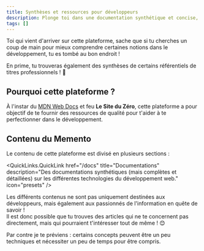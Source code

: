 ```yaml
---
title: Synthèses et ressources pour développeurs
description: Plonge toi dans une documentation synthétique et concise, conçue pour les développeurs ou passionnés de l'information en quête de savoir !
tags: []
---
```



Toi qui vient d'arriver sur cette plateforme, sache que si tu cherches un coup de main pour mieux comprendre certaines notions dans le développement, tu es tombé au bon endroit !

En prime, tu trouveras également des synthèses de certains référentiels de titres professionnels ! 🎉

## Pourquoi cette plateforme ?

À l'instar du [MDN Web Docs](https://developer.mozilla.org/fr/) et feu **Le Site du Zéro**, cette plateforme a pour objectif de te fournir des ressources de qualité pour t'aider à te perfectionner dans le développement.

## Contenu du Memento

Le contenu de cette plateforme est divisé en plusieurs sections :

<QuickLinks>
  <QuickLinks.QuickLink
    href="/certifications"
    title="Certifications"
    description="Des synthèses de référentiels des certifications de titres professionnels pour t'aider à te préparer aux examens."
    icon="presets"
  />

  <QuickLinks.QuickLink
    href="/docs"
    title="Documentations"
    description="Des documentations synthétiques (mais complètes et détaillées) sur les différentes technologies du développement web."
    icon="presets"
  />
</QuickLinks>

Les différents contenus ne sont pas uniquement destinées aux développeurs, mais également aux passionnés de l'information en quête de savoir !  
Il est donc possible que tu trouves des articles qui ne te concernent pas directement, mais qui pourraient t'intéresser tout de même ! 😊

Par contre je te préviens : certains concepts peuvent être un peu techniques et nécessiter un peu de temps pour être compris.
